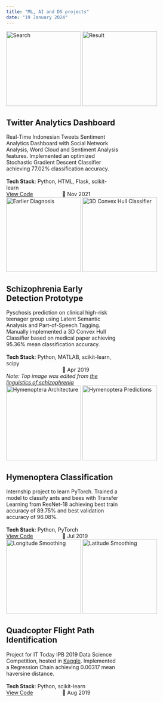 ---
title: "ML, AI and DS projects"
date: "19 January 2024"
---

::: {layout="[25,75]"}

```{=html}
<div class="image-container">
    <img src="https://raw.githubusercontent.com/abyoso-hapsoro/twitter-analytics-project/main/appendix/search%20-%20After.png" width=200 alt="Search" title="Search"/>
    <img src="https://raw.githubusercontent.com/abyoso-hapsoro/twitter-analytics-project/main/appendix/out2%20-%20After.png" width=200 alt="Result" title="Result"/>
</div>
```

```{=html}
<div style="width:300;">
    <h2>Twitter Analytics Dashboard</h2>
    Real-Time Indonesian Tweets Sentiment Analytics Dashboard with Social Network Analysis, Word Cloud and Sentiment Analysis features. Implemented an optimized Stochastic Gradient Descent Classifier achieving 77.02% classification accuracy.<br><br>
    <b>Tech Stack</b>: Python, HTML, Flask, scikit-learn<br>
    <div style="width:150; float:left;"><i class="bi bi-github"></i> <a href="https://github.com/abyoso-hapsoro/twitter-analytics-project">View Code</a></div>
    <div style="width:150; float:right;">📅 Nov 2021</div>
</div>
<div style="clear: both;"></div>
```

```{=html}
<div class="image-container">
    <img src="../images/Earlier_Diagnosis.png" width=200 alt="Earlier Diagnosis" title="Earlier Diagnosis"/>
    <img src="../images/CHC.png" width=200 alt="3D Convex Hull Classifier" title="3D Convex Hull Classifier"/>
</div>
```

```{=html}
<div style="width:300;">
    <h2>Schizophrenia Early Detection Prototype</h2>
    Pyschosis prediction on clinical high-risk teenager group using Latent Semantic Analysis and Part-of-Speech Tagging. Manually implemented a 3D Convex Hull Classifier based on medical paper achieving 95.36% mean classification accuracy.<br><br>
    <b>Tech Stack</b>: Python, MATLAB, scikit-learn, scipy<br>
    <div style="width:150; float:right;">📅 Apr 2019</div><br>   
    <i>Note: Top image was edited from <a href="https://psycnet.apa.org/record/2015-41156-001">the linguistics of schizophrenia</a></i>
</div>
<div style="clear: both;"></div>
```

```{=html}
<div class="image-container">
    <img src="../images/Hymenoptera_Architecture.png" width=200 alt="Hymenoptera Architecture" title="ResNet-18 Transfer Learning"/>
    <img src="../images/Hymenoptera_Predictions.png" width=200 alt="Hymenoptera Predictions" title="Hymenoptera Predictions"/>
</div>
```

```{=html}
<div style="width:300;">
    <h2>Hymenoptera Classification</h2>
    Internship project to learn PyTorch. Trained a model to classify ants and bees with Transfer Learning from ResNet-18 achieving best train accuracy of 89.75% and best validation accuracy of 96.08%.<br><br>
    <b>Tech Stack</b>: Python, PyTorch<br>
    <div style="width:150; float:left;"><i class="bi bi-github"></i> <a href="https://github.com/abyoso-hapsoro/past-works/tree/main/Internship/Hands-On%20PyTorch">View Code</a></div>
    <div style="width:150; float:right;">📅 Jul 2019</div>
</div>
<div style="clear: both;"></div>
```

```{=html}
<div class="image-container">
    <img src="https://github.com/abyoso-hapsoro/past-works/assets/51505905/d5ebd01a-0098-46bb-b178-41da23df83d7" width=200 alt="Longitude Smoothing" title="Longitude Smoothing"/>
    <img src="https://github.com/abyoso-hapsoro/past-works/assets/51505905/a1267b11-f09a-4a62-a312-bc065bec10f4" width=200 alt="Latitude Smoothing" title="Latitude Smoothing"/>
</div>
```

```{=html}
<div style="width:300;">
    <h2>Quadcopter Flight Path Identification</h2>
    Project for IT Today IPB 2019 Data Science Competition, hosted in <a href="https://kaggle.com/competitions/ittodaydsc2019">Kaggle</a>. Implemented a Regression Chain achieving 0.00317 mean haversine distance.<br><br>
    <b>Tech Stack</b>: Python, scikit-learn<br>
    <div style="width:150; float:left;"><i class="bi bi-github"></i> <a href="https://github.com/abyoso-hapsoro/past-works/tree/main/Competition/Quadcopter%20Flight%20Path%20Identification">View Code</a></div>
    <div style="width:150; float:right;">📅 Aug 2019</div>
</div>
<div style="clear: both;"></div>
```

:::